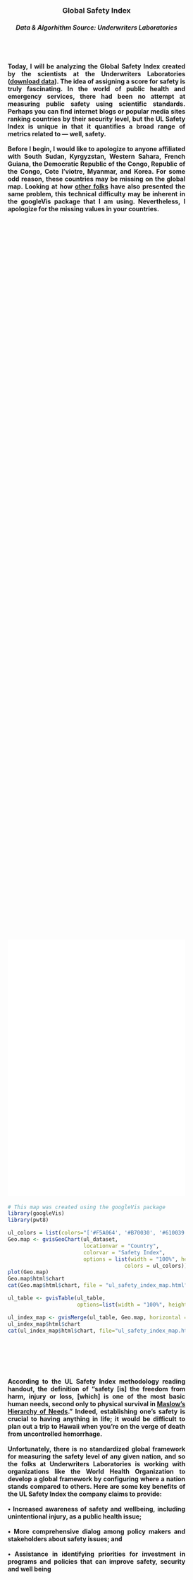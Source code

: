<head>
<style>
.hr hr { 
    display: block;
    margin-top: 0.5em;
    margin-bottom: 0.5em;
    margin-left: auto;
    margin-right: auto;
    border-style: inset;
    border-width: 1px;
    max-width: 800px
}
.abstract {
    -webkit-column-count: 1; /* Chrome, Safari, Opera */
    -moz-column-count: 1; /* Firefox */
    column-count: 1;
    -moz-column-width: 80%; /* Firefox */
    width: 80%;
    min-width: 300px;
    max-width: 500px;
    height: 50%
}
.newspaper1 {
    -webkit-column-count: 1; /* Chrome, Safari, Opera */
    -moz-column-count: 1; /* Firefox */
    column-count: 1;
    -moz-column-width: 80%; /* Firefox */
    width: 80%;
    min-width: 300px;
    max-width: 600px;
    height: 50%
}
.newspaper2 {
    -webkit-column-count: 2; /* Chrome, Safari, Opera */
    -moz-column-count: 2; /* Firefox */
    column-count: 2;
    -moz-column-width: 80%; /* Firefox */
    width: 80%;
    min-width: 300px;
    max-width: 600px;
    height: 50%
}
.code1 { 
    display: block;
    margin-left: auto;
    margin-right: auto;
    width: 80%;
    max-width: 600px;
}
.code2 {
    -webkit-column-count: 1; /* Chrome, Safari, Opera */
    -moz-column-count: 1; /* Firefox */
    column-count: 1;
    -moz-column-width: 80%; /* Firefox */
    width: 80%;
    min-width: 300px;
    max-width: 600px;
    height: 50%
}
<link rel="stylesheet" href="css/animate.css">
<script src="js/wow.min.js"> </script>
<script> new WOW().init(); </script>
</style>
<script type="text/javascript">
    window.heap=window.heap||[],heap.load=function(e,t){window.heap.appid=e,window.heap.config=t=t||{};var r=t.forceSSL||"https:"===document.location.protocol,a=document.createElement("script");a.type="text/javascript",a.async=!0,a.src=(r?"https:":"http:")+"//cdn.heapanalytics.com/js/heap-"+e+".js";var n=document.getElementsByTagName("script")[0];n.parentNode.insertBefore(a,n);for(var o=function(e){return function(){heap.push([e].concat(Array.prototype.slice.call(arguments,0)))}},p=["addEventProperties","addUserProperties","clearEventProperties","identify","removeEventProperty","setEventProperties","track","unsetEventProperty"],c=0;c<p.length;c++)heap[p[c]]=o(p[c])};
      heap.load("2042091030");
</script>
</head>



<center><br><br><br>
<h3> Global Safety Index <br>
<h5> Data & Algorhithm Source: Underwriters Laboratories <br><br><br>
<h4> <div class="newspaper1">
<p style="text-align: justify;">
Today, I will be analyzing the Global Safety Index created by the scientists at the Underwriters Laboratories ([download data](http://www.ulsafetyindex.org/app/#view/map)). The idea of assigning a score for safety is truly fascinating. In the world of public health and emergency services, there had been no attempt at measuring public safety using scientific standards. Perhaps you can find internet blogs or popular media sites ranking countries by their security level, but the UL Safety Index is unique in that it quantifies a broad range of metrics related to — well, safety. <br><br> Before I begin, I would like to apologize to anyone affiliated with South Sudan, Kyrgyzstan, Western Sahara, French Guiana, the Democratic Republic of the Congo, Republic of the Congo, Cote I’viotre, Myanmar, and Korea. For some odd reason, these countries may be missing on the global map. Looking at how [other folks](http://www.fabioveronesi.net/Blog/Map.html) have also presented the same problem, this technical difficulty may be inherent in the googleVis package that I am using. Nevertheless, I apologize for the missing values in your countries. </p></div><br><br><br>
<iframe width="80%" height="580px" src="attach/UL/ul_safety_index_map.html" frameBorder="0" scrolling="yes"></iframe><br></center>

<div class = "code1">
<p style = "text-align: left;">
```r
# This map was created using the googleVis package
library(googleVis)
library(pwt8)

ul_colors = list(colors="['#F5A064', '#B70030', '#610039']")
Geo.map <- gvisGeoChart(ul_dataset, 
                        locationvar = "Country", 
                        colorvar = "Safety Index", 
                        options = list(width = "100%", height = 550,
                                     colors = ul_colors))
plot(Geo.map)
Geo.map$html$chart
cat(Geo.map$html$chart, file = "ul_safety_index_map.html")

ul_table <- gvisTable(ul_table,
                      options=list(width = "100%", height = 550))

ul_index_map <- gvisMerge(ul_table, Geo.map, horizontal = TRUE) # Combining table and map
ul_index_map$html$chart
cat(ul_index_map$html$chart, file="ul_safety_index_map.html")
```
</p></div><br><br><br>

<center>
<h4><div class="newspaper1">
<p style="text-align: justify;">
According to the UL Safety Index methodology reading handout, the definition of "safety [is] the freedom from harm, injury or loss, [which] is one of the most basic human needs, second only to physical survival in [Maslow’s Hierarchy of Needs](https://www.psychologytoday.com/blog/hide-and-seek/201205/our-hierarchy-needs)." Indeed, establishing one's safety is crucial to having anything in life; it would be difficult to plan out a trip to Hawaii when you're on the verge of death from uncontrolled hemorrhage. <br><br> Unfortunately, there is no standardized global framework for measuring the safety level of any given nation, and so the folks at Underwriters Laboratories is working with organizations like the World Health Organization to develop a global framework by configuring where a nation stands compared to others. Here are some key benefits of the UL Safety Index the company claims to provide: <br><br> • Increased awareness of safety and wellbeing, including unintentional injury, as a public health issue; <br><br> • More comprehensive dialog among policy makers and stakeholders about safety issues; and <br><br> • Assistance in identifying priorities for investment in programs and policies that can improve safety, security and well being </p></div> <br><br>

<h3><div class="newspaper1">
<p style="text-align: justify;">
Still not 100% clear about the significance of the global safety index? </p></div><br><br>

<h4><div class="newspaper1">
<p style="text-align: justify;">
Well, let's put this in a different context. There are many ways in which nations can compare their performance to another. For instance, looking at performance measures, "among the 35 members of the Organization for Economic Cooperation and Development ... the U.S. ranked [30th in math and 19th in science](http://www.pewresearch.org/fact-tank/2017/02/15/u-s-students-internationally-math-science/)"; by spending, we rank first in the [military](http://www.pgpf.org/chart-archive/0053_defense-comparison); in terms of prison population, we also [top the chart](http://www.prisonstudies.org/world-prison-brief-data). Certainly, ranking metrics are often subject to bias. However, by developing a benchmark, we can create a point of reference for policymakers and the general public, which can be utilized to open up a dialogue in otherwise situation not possible. As such, creating a unified safety index at the global scale can provide a guide point for improving public safety.</p></div>

<h4><div class="newspaper1">
<p style="text-align: justify;">
The UL Safety Index is comprised of three drivers: Safety Outcomes, Safety Framework, and Institutions & Resources. Sixteen indicators measures each of these drivers. Here is the formula:</p></div>

